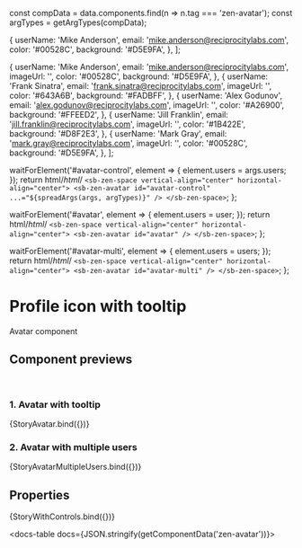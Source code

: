 const compData = data.components.find(n => n.tag === 'zen-avatar');
const argTypes = getArgTypes(compData);

<Meta title="Icons/Avatar/Avatar" component="zen-avatar" argTypes={argTypes} />

  {
    userName: 'Mike Anderson',
    email: 'mike.anderson@reciprocitylabs.com',
    color: '#00528C',
    background: '#D5E9FA',
  },
];

  {
    userName: 'Mike Anderson',
    email: 'mike.anderson@reciprocitylabs.com',
    imageUrl: '',
    color: '#00528C',
    background: '#D5E9FA',
  },
  {
    userName: 'Frank Sinatra',
    email: 'frank.sinatra@reciprocitylabs.com',
    imageUrl: '',
    color: '#643A6B',
    background: '#FADBFF',
  },
  {
    userName: 'Alex Godunov',
    email: 'alex.godunov@reciprocitylabs.com',
    imageUrl: '',
    color: '#A26900',
    background: '#FFEED2',
  },
  {
    userName: 'Jill Franklin',
    email: 'jill.franklin@reciprocitylabs.com',
    imageUrl: '',
    color: '#1B422E',
    background: '#D8F2E3',
  },
  {
    userName: 'Mark Gray',
    email: 'mark.gray@reciprocitylabs.com',
    imageUrl: '',
    color: '#00528C',
    background: '#D5E9FA',
  },
];

  waitForElement('#avatar-control', element => {
    element.users = args.users;
  });
  return html/*html*/ `
    <sb-zen-space vertical-align="center" horizontal-align="center">
      <sb-zen-avatar id="avatar-control" ...="${spreadArgs(args, argTypes)}" />
    </sb-zen-space>
  `;
};

  waitForElement('#avatar', element => {
    element.users = user;
  });
  return html/*html*/ `
    <sb-zen-space vertical-align="center" horizontal-align="center">
      <sb-zen-avatar id="avatar" />
    </sb-zen-space>
  `;
};

  waitForElement('#avatar-multi', element => {
    element.users = users;
  });
  return html/*html*/ `
    <sb-zen-space vertical-align="center" horizontal-align="center">
      <sb-zen-avatar id="avatar-multi" />
    </sb-zen-space>
  `;
};

# Profile icon with tooltip

Avatar component

## Component previews

<br />

### 1. Avatar with tooltip

<Canvas>
  <Story name="StoryAvatar">{StoryAvatar.bind({})}</Story>
</Canvas>

### 2. Avatar with multiple users

<Canvas>
  <Story name="StoryAvatarMultipleUsers">{StoryAvatarMultipleUsers.bind({})}</Story>
</Canvas>

## Properties

<Canvas>
  <Story
    name="default"
    args={{
      ...getDefaultArgs(argTypes),
      users: user,
    }}
  >
    {StoryWithControls.bind({})}
  </Story>
</Canvas>

<ArgsTable story="default" />

<docs-table docs={JSON.stringify(getComponentData('zen-avatar'))}></docs-table>

